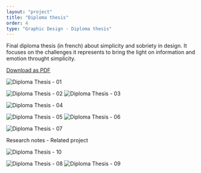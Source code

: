 ```yaml
---
layout: "project"
title: "Diploma thesis"
order: 4
type: "Graphic Design - Diploma thesis"
---
```



Final diploma thesis (in french) about simplicity and sobriety in design. It focuses on the challenges it represents to bring the light on information and emotion throught simplicity.

[Download as PDF](/files/memoire.pdf)

![Diploma Thesis - 01](/img/memoire/memoire-01.jpg)

![Diploma Thesis - 02](/img/memoire/memoire-02.jpg) ![Diploma Thesis - 03](/img/memoire/memoire-03.jpg)

![Diploma Thesis - 04](/img/memoire/memoire-04.jpg)  

![Diploma Thesis - 05](/img/memoire/memoire-05.jpg) ![Diploma Thesis - 06](/img/memoire/memoire-06.jpg)

![Diploma Thesis - 07](/img/memoire/memoire-07.jpg)

Research notes - Related project

![Diploma Thesis - 10](/img/memoire/memoire-10.jpg)

![Diploma Thesis - 08](/img/memoire/memoire-08.jpg) ![Diploma Thesis - 09](/img/memoire/memoire-09.jpg)

<VimeoEmbed videoUrl="https://player.vimeo.com/video/26440114" />
